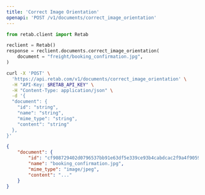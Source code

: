 ```yaml
---
title: 'Correct Image Orientation'
openapi: 'POST /v1/documents/correct_image_orientation'
---
```


<RequestExample>

```python python
from retab.client import Retab

reclient = Retab()
response = reclient.documents.correct_image_orientation(
    document = "freight/booking_confirmation.jpg",
)
```


```bash curl
curl -X 'POST' \
  'https://api.retab.com/v1/documents/correct_image_orientation' \
  -H "API-Key: $RETAB_API_KEY" \
  -H "Content-Type: application/json" \
  -d '{
  "document": {
    "id": "string",
    "name": "string",
    "mime_type": "string",
    "content": "string"
  },
}'
```

</RequestExample>


<ResponseExample>

```json 200
{
    "document": {
        "id": "cf908729402d0796537bb91e63df5e339ce93b4cabdcac2f9a4f90592647e130",
        "name": "booking_confirmation.jpg",
        "mime_type": "image/jpeg",
        "content": "..."
    }
}
```



</ResponseExample>

